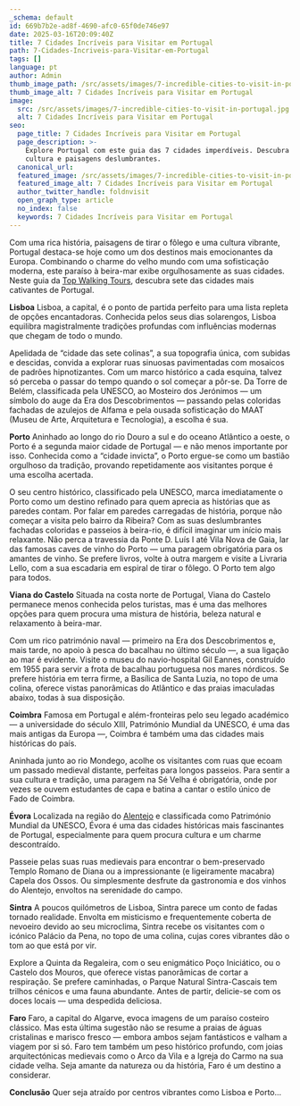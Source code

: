 ```yaml
---
_schema: default
id: 669b7b2e-ad8f-4690-afc0-65f0de746e97
date: 2025-03-16T20:09:40Z
title: 7 Cidades Incríveis para Visitar em Portugal
path: 7-Cidades-Incriveis-para-Visitar-em-Portugal
tags: []
language: pt
author: Admin
thumb_image_path: /src/assets/images/7-incredible-cities-to-visit-in-portugal.jpg
thumb_image_alt: 7 Cidades Incríveis para Visitar em Portugal
image:
  src: /src/assets/images/7-incredible-cities-to-visit-in-portugal.jpg
  alt: 7 Cidades Incríveis para Visitar em Portugal
seo:
  page_title: 7 Cidades Incríveis para Visitar em Portugal
  page_description: >-
    Explore Portugal com este guia das 7 cidades imperdíveis. Descubra história,
    cultura e paisagens deslumbrantes.
  canonical_url:
  featured_image: /src/assets/images/7-incredible-cities-to-visit-in-portugal.jpg
  featured_image_alt: 7 Cidades Incríveis para Visitar em Portugal
  author_twitter_handle: foldnvisit
  open_graph_type: article
  no_index: false
  keywords: 7 Cidades Incríveis para Visitar em Portugal
---
```


Com uma rica história, paisagens de tirar o fôlego e uma cultura vibrante,
Portugal destaca-se hoje como um dos destinos mais emocionantes da Europa.
Combinando o charme do velho mundo com uma sofisticação moderna, este paraíso à
beira-mar exibe orgulhosamente as suas cidades. Neste guia da
[Top Walking Tours](https://topwalkingtoursportugal.com/pt/tours/rota-costeira-santiago-de-compostela-etapa-2/),
descubra sete das cidades mais cativantes de Portugal.

**Lisboa** Lisboa, a capital, é o ponto de partida perfeito para uma lista
repleta de opções encantadoras. Conhecida pelos seus dias solarengos, Lisboa
equilibra magistralmente tradições profundas com influências modernas que chegam
de todo o mundo.

Apelidada de “cidade das sete colinas”, a sua topografia única, com subidas e
descidas, convida a explorar ruas sinuosas pavimentadas com mosaicos de padrões
hipnotizantes. Com um marco histórico a cada esquina, talvez só perceba o passar
do tempo quando o sol começar a pôr-se. Da Torre de Belém, classificada pela
UNESCO, ao Mosteiro dos Jerónimos — um símbolo do auge da Era dos Descobrimentos
— passando pelas coloridas fachadas de azulejos de Alfama e pela ousada
sofisticação do MAAT (Museu de Arte, Arquitetura e Tecnologia), a escolha é sua.

**Porto** Aninhado ao longo do rio Douro a sul e do oceano Atlântico a oeste, o
Porto é a segunda maior cidade de Portugal — e não menos importante por isso.
Conhecida como a “cidade invicta”, o Porto ergue-se como um bastião orgulhoso da
tradição, provando repetidamente aos visitantes porque é uma escolha acertada.

O seu centro histórico, classificado pela UNESCO, marca imediatamente o Porto
como um destino refinado para quem aprecia as histórias que as paredes contam.
Por falar em paredes carregadas de história, porque não começar a visita pelo
bairro da Ribeira? Com as suas deslumbrantes fachadas coloridas e passeios à
beira-rio, é difícil imaginar um início mais relaxante. Não perca a travessia da
Ponte D. Luís I até Vila Nova de Gaia, lar das famosas caves de vinho do Porto —
uma paragem obrigatória para os amantes de vinho. Se prefere livros, volte à
outra margem e visite a Livraria Lello, com a sua escadaria em espiral de tirar
o fôlego. O Porto tem algo para todos.

**Viana do Castelo** Situada na costa norte de Portugal, Viana do Castelo
permanece menos conhecida pelos turistas, mas é uma das melhores opções para
quem procura uma mistura de história, beleza natural e relaxamento à beira-mar.

Com um rico património naval — primeiro na Era dos Descobrimentos e, mais tarde,
no apoio à pesca do bacalhau no último século —, a sua ligação ao mar é
evidente. Visite o museu do navio-hospital Gil Eannes, construído em 1955 para
servir a frota de bacalhau portuguesa nos mares nórdicos. Se prefere história em
terra firme, a Basílica de Santa Luzia, no topo de uma colina, oferece vistas
panorâmicas do Atlântico e das praias imaculadas abaixo, todas à sua disposição.

**Coimbra** Famosa em Portugal e além-fronteiras pelo seu legado académico — a
universidade do século XIII, Património Mundial da UNESCO, é uma das mais
antigas da Europa —, Coimbra é também uma das cidades mais históricas do país.

Aninhada junto ao rio Mondego, acolhe os visitantes com ruas que ecoam um
passado medieval distante, perfeitas para longos passeios. Para sentir a sua
cultura e tradição, uma paragem na Sé Velha é obrigatória, onde por vezes se
ouvem estudantes de capa e batina a cantar o estilo único de Fado de Coimbra.

**Évora** Localizada na região do
[Alentejo](https://topwalkingtoursportugal.com/pt/tours/historical-alentejo-rural-trails/)
e classificada como Património Mundial da UNESCO, Évora é uma das cidades
históricas mais fascinantes de Portugal, especialmente para quem procura cultura
e um charme descontraído.

Passeie pelas suas ruas medievais para encontrar o bem-preservado Templo Romano
de Diana ou a impressionante (e ligeiramente macabra) Capela dos Ossos. Ou
simplesmente desfrute da gastronomia e dos vinhos do Alentejo, envoltos na
serenidade do campo.

**Sintra** A poucos quilómetros de Lisboa, Sintra parece um conto de fadas
tornado realidade. Envolta em misticismo e frequentemente coberta de nevoeiro
devido ao seu microclima, Sintra recebe os visitantes com o icónico Palácio da
Pena, no topo de uma colina, cujas cores vibrantes dão o tom ao que está por
vir.

Explore a Quinta da Regaleira, com o seu enigmático Poço Iniciático, ou o
Castelo dos Mouros, que oferece vistas panorâmicas de cortar a respiração. Se
prefere caminhadas, o Parque Natural Sintra-Cascais tem trilhos cénicos e uma
fauna abundante. Antes de partir, delicie-se com os doces locais — uma despedida
deliciosa.

**Faro** Faro, a capital do Algarve, evoca imagens de um paraíso costeiro
clássico. Mas esta última sugestão não se resume a praias de águas cristalinas e
marisco fresco — embora ambos sejam fantásticos e valham a viagem por si só.
Faro tem também um peso histórico profundo, com joias arquitectónicas medievais
como o Arco da Vila e a Igreja do Carmo na sua cidade velha. Seja amante da
natureza ou da história, Faro é um destino a considerar.

**Conclusão** Quer seja atraído por centros vibrantes como Lisboa e Porto...
